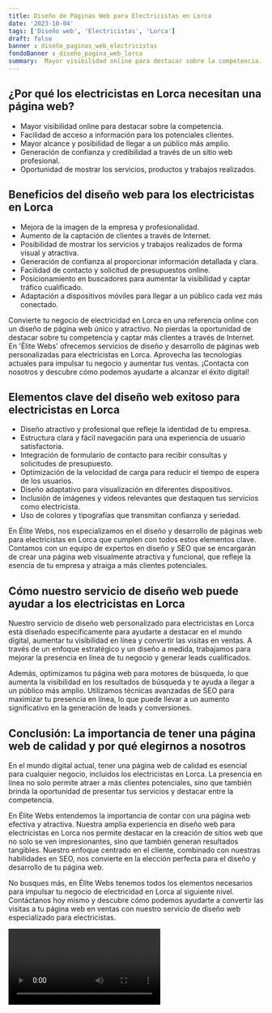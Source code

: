 ```yaml
---
title: Diseño de Páginas Web para Electricistas en Lorca
date: '2023-10-04'
tags: ['Diseño web', 'Electricistas', 'Lorca']
draft: false
banner : diseño_paginas_web_electricistas
fondoBanner : diseño_pagina_web_lorca
summary:  Mayor visibilidad online para destacar sobre la competencia. Facilidad de acceso a información para los potenciales clientes. Mayor alcance y posibilidad de llegar a un público más amplio. Generación de confianza y credibilidad a través de un sitio web profesional. Oportunidad de mostrar los servicios, productos y trabajos realizados.
---
```


## ¿Por qué los electricistas en Lorca necesitan una página web?

- Mayor visibilidad online para destacar sobre la competencia.
- Facilidad de acceso a información para los potenciales clientes.
- Mayor alcance y posibilidad de llegar a un público más amplio.
- Generación de confianza y credibilidad a través de un sitio web profesional.
- Oportunidad de mostrar los servicios, productos y trabajos realizados.

## Beneficios del diseño web para los electricistas en Lorca

- Mejora de la imagen de la empresa y profesionalidad.
- Aumento de la captación de clientes a través de Internet.
- Posibilidad de mostrar los servicios y trabajos realizados de forma visual y atractiva.
- Generación de confianza al proporcionar información detallada y clara.
- Facilidad de contacto y solicitud de presupuestos online.
- Posicionamiento en buscadores para aumentar la visibilidad y captar tráfico cualificado.
- Adaptación a dispositivos móviles para llegar a un público cada vez más conectado.

Convierte tu negocio de electricidad en Lorca en una referencia online con un diseño de página web único y atractivo. No pierdas la oportunidad de destacar sobre tu competencia y captar más clientes a través de Internet. En 'Élite Webs' ofrecemos servicios de diseño y desarrollo de páginas web personalizadas para electricistas en Lorca. Aprovecha las tecnologías actuales para impulsar tu negocio y aumentar tus ventas. ¡Contacta con nosotros y descubre cómo podemos ayudarte a alcanzar el éxito digital!

<GifSeo />

<Cta />

## Elementos clave del diseño web exitoso para electricistas en Lorca

- Diseño atractivo y profesional que refleje la identidad de tu empresa.
- Estructura clara y fácil navegación para una experiencia de usuario satisfactoria.
- Integración de formulario de contacto para recibir consultas y solicitudes de presupuesto.
- Optimización de la velocidad de carga para reducir el tiempo de espera de los usuarios.
- Diseño adaptativo para visualización en diferentes dispositivos.
- Inclusión de imágenes y videos relevantes que destaquen tus servicios como electricista.
- Uso de colores y tipografías que transmitan confianza y seriedad.

En Élite Webs, nos especializamos en el diseño y desarrollo de páginas web para electricistas en Lorca que cumplen con todos estos elementos clave. Contamos con un equipo de expertos en diseño y SEO que se encargarán de crear una página web visualmente atractiva y funcional, que refleje la esencia de tu empresa y atraiga a más clientes potenciales.

## Cómo nuestro servicio de diseño web puede ayudar a los electricistas en Lorca

Nuestro servicio de diseño web personalizado para electricistas en Lorca está diseñado específicamente para ayudarte a destacar en el mundo digital, aumentar tu visibilidad en línea y convertir las visitas en ventas. A través de un enfoque estratégico y un diseño a medida, trabajamos para mejorar la presencia en línea de tu negocio y generar leads cualificados.

Además, optimizamos tu página web para motores de búsqueda, lo que aumenta la visibilidad en los resultados de búsqueda y te ayuda a llegar a un público más amplio. Utilizamos técnicas avanzadas de SEO para maximizar tu presencia en línea, lo que puede llevar a un aumento significativo en la generación de leads y conversiones.

## Conclusión: La importancia de tener una página web de calidad y por qué elegirnos a nosotros

En el mundo digital actual, tener una página web de calidad es esencial para cualquier negocio, incluidos los electricistas en Lorca. La presencia en línea no solo permite atraer a más clientes potenciales, sino que también brinda la oportunidad de presentar tus servicios y destacar entre la competencia.

En Élite Webs entendemos la importancia de contar con una página web efectiva y atractiva. Nuestra amplia experiencia en diseño web para electricistas en Lorca nos permite destacar en la creación de sitios web que no solo se ven impresionantes, sino que también generan resultados tangibles. Nuestro enfoque centrado en el cliente, combinado con nuestras habilidades en SEO, nos convierte en la elección perfecta para el diseño y desarrollo de tu página web.

No busques más, en Élite Webs tenemos todos los elementos necesarios para impulsar tu negocio de electricidad en Lorca al siguiente nivel. Contáctanos hoy mismo y descubre cómo podemos ayudarte a convertir las visitas a tu página web en ventas con nuestro servicio de diseño web especializado para electricistas.

<Video />

<CtaBot job='Electricistas' city='Lorca'/>

<Gmaps query='Lorca+españa+maps' />